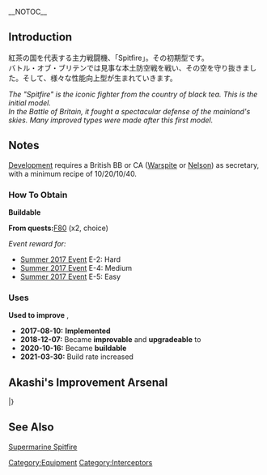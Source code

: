 __NOTOC__
{{EquipmentInfo|250}}

==Introduction==
紅茶の国を代表する主力戦闘機、「Spitfire」。その初期型です。<br>
バトル・オブ・ブリテンでは見事な本土防空戦を戦い、その空を守り抜きました。そして、様々な性能向上型が生まれていきます。

''The "Spitfire" is the iconic fighter from the country of black tea.  This is the initial model.''<br>
''In the Battle of Britain, it fought a spectacular defense of the mainland's skies.  Many improved types were made after this first model.''

==Notes==
[[Development]] requires a British BB or CA ([[Warspite]] or [[Nelson]]) as secretary, with a minimum recipe of 10/20/10/40.

<div class="mw-collapsible"><h3>How To Obtain</h3>
<div class="mw-collapsible-content">
'''Buildable'''

'''From quests: '''[[Quests#F80|F80]] (x2, choice)

''Event reward for:''
* [[Summer 2017 Event]] E-2: Hard
* [[Summer 2017 Event]] E-4: Medium
* [[Summer 2017 Event]] E-5: Easy

</div></div>

<div class="mw-collapsible"><h3>Uses</h3>
<div class="mw-collapsible-content">
'''Used to improve''' {{Equipment/Link|Fulmar}}, {{Equipment/Link|Spitfire Mk.V}}

</div></div>


<div class="mw-collapsible><h3>Updates History</h3>
<div class="mw-collapsible-content>
* '''2017-08-10:''' '''Implemented'''
* '''2018-12-07:''' Became '''improvable''' and '''upgradeable''' to {{Equipment/Link|Spitfire Mk.V}}
* '''2020-10-16:''' Became '''buildable'''
* '''2021-03-30:''' Build rate increased
</div></div>

==Akashi's Improvement Arsenal==
{{AkashiWorkshop}}
{{AkashiWorkshopLine
|Name=Spitfire Mk.I
|ItemType=Interceptor Fighter2
|Fuel=90
|Ammo=130
|Steel=0
|Baux=360
|Mats0-5=5/6
|Mats6-9=6/8
|Mats10=9/16
|Screws0-5=2/3
|Screws6-9=2/4
|Screws10=5/7
|EquipConsume0-5=1x{{GreenPlane|Type 96 Fighter}}
|EquipConsume6-9=2x{{GreenPlane|Zero Fighter Type 21}}
|EquipConsume10=2x{{GreenPlane|Zero Fighter Type 32}}<br>1x{{AvMat}}
|Sun=W<br/>AR<br/>&nbsp;
|Mon=W<br/>AR<br/>&nbsp;
|Tue=&nbsp;<br/>AR<br/>J
|Wed=&nbsp;<br>&nbsp;<br>J
|Thu=&nbsp;<br>&nbsp;<br>J
|Sat=W<br/>AR<br/>&nbsp;
|2ndShip=[[Warspite]]<br/>[[Ark Royal]]<br/>[[Jervis]]
|Notes = Uses [[Type 96 Fighter]] for improvement up to ★+6 <br> Uses 2x [[Zero Fighter Type 21|Type 0 Fighter Model 21]] for improvement past ★+6 <br> Uses 2x [[Zero Fighter Type 32|Type 0 Fighter Model 32]] for upgrade to [[Spitfire Mk.V]].
}}
|}

==See Also==
[[wikipedia:Supermarine Spitfire|Supermarine Spitfire]]
{{Equipmentlist}}
[[Category:Equipment]]
[[Category:Interceptors]]